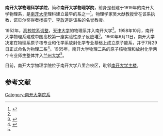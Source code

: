 '''南开大学物理科学学院'''，简称'''南开大学物理学院'''，前身是创建于1919年的南开大学物理系，是[[南开大学|南开大学]]理科建立最早的系之一<ref>{{Cite web|url=http://physics.nankai.edu.cn/515/list.htm|title=学院简介|accessdate=2016-06-04|work=physics.nankai.edu.cn|archive-date=2020-07-03|archive-url=https://web.archive.org/web/20200703105208/https://physics.nankai.edu.cn/515/list.htm|dead-url=no}}</ref>。物理学家吴大猷教授曾在该系执教，诺贝尔奖得者[[杨振宁|杨振宁]]、[[李政道|李政道]]是该系的名誉教授。

1952年，[[1952年天津高等学校院系调整|高校院系调整]]，[[天津大学|天津大学]]的物理系并入南开大学<ref name="南开大学校史1989年版" />。1958年10月，南开大学物理系建成中国高校第一座实验性原子反应堆<ref name="天津通志">{{cite web|title=天津通志-大事记-中华人民共和国（1949.10—1990.12）|url=http://www.tjdfz.org.cn/tjtz/dsj/gongheguo/index.shtml|publisher=天津地方志网|accessdate=2015-01-24|archive-url=https://web.archive.org/web/20170210205455/http://www.tjdfz.org.cn/tjtz/dsj/gongheguo/index.shtml|archive-date=2017-02-10|dead-url=yes}}</ref>。1960年6月11日，南开大学决定在物理系原子核专业和化学系放射化学专业基础上成立原子能系，并于7月29日正式命名为物理二系<ref name="南开大学校史1989年版">{{cite book|author1=南开大学校史编写组|title=南开大学校史|date=1989-10|publisher=南开大学出版社|location=天津}}</ref>。1965年，南开大学物理二系的原子核物理和放射化学两个专业师生整体并入[[兰州大学|兰州大学]]<ref name="南开大学校史1989年版" />。

目前，南开大学物理学院位于南开大学八里台校区，毗邻[[南开大学主楼|南开大学主楼]]。

== 参考文献 ==
{{reflist}}

{{南开大学}}
[[Category:南开大学院系|Category:南开大学院系]]